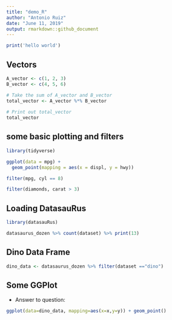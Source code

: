 ```yaml
---
title: "demo_R"
author: "Antonio Ruiz"
date: "June 11, 2019"
output: rmarkdown::github_document
---
```



```r

print('hello world')

```





## Vectors
```r

A_vector <- c(1, 2, 3)
B_vector <- c(4, 5, 6)

# Take the sum of A_vector and B_vector
total_vector <- A_vector %*% B_vector
  
# Print out total_vector
total_vector


```

## some basic plotting and filters
```r
library(tidyverse)

ggplot(data = mpg) + 
  geom_point(mapping = aes(x = displ, y = hwy))

filter(mpg, cyl == 8)

filter(diamonds, carat > 3)
```

## Loading DatasauRus
```r
library(datasauRus)

datasaurus_dozen %>% count(dataset) %>% print(13)


```
## Dino Data Frame
```r

dino_data <- datasaurus_dozen %>% filter(dataset =="dino")
```

## Some GGPlot
  * Answer to question:


```r
ggplot(data=dino_data, mapping=aes(x=x,y=y)) + geom_point()

```

